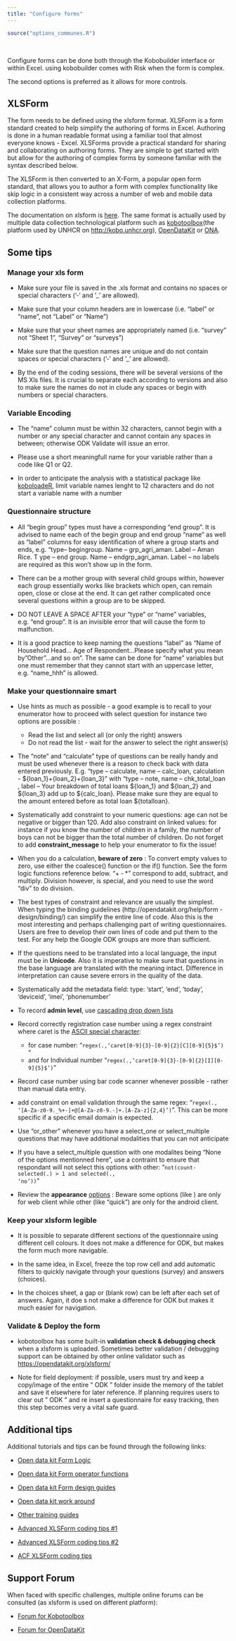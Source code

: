```yaml
---
title: "Configure forms"
---
```


```r
source("options_communes.R")
```

<div class="important">
 

Configure forms can be done both through the Kobobuilder interface or within Excel.
using kobobuilder comes with Risk when the form is complex. 

The second options is preferred as it allows for more controls.

</div>

## XLSForm

The form needs to be defined using the xlsform format.
XLSForm is a form standard created to help simplify the authoring of forms in Excel. Authoring is done in a human readable format using a familiar tool that almost everyone knows - Excel. XLSForms provide a practical standard for sharing and collaborating on authoring forms. They are simple to get started with but allow for the authoring of complex forms by someone familiar with the syntax described below.

The XLSForm is then converted to an X-Form, a popular open form standard, that allows you to author a form with complex functionality like skip logic in a consistent way across a number of web and mobile data collection platforms.

The documentation on xlsform is [here](http://xlsform.org/). The same format is actually used by multiple data collection technological platform such as [kobotoolbox](http://www.kobotoolbox.org/)(the platform used by UNHCR on [http://kobo.unhcr.org](http://kobo.unhcr.org)), [OpenDataKit](https://opendatakit.org/) or [ONA](https://ona.io).


## Some tips

### Manage your xls form

 * Make sure your file is saved in the .xls format and contains no spaces or special characters (‘‐’ and ‘_’ are allowed). 
 
 * Make sure that your column headers are in lowercase (i.e. “label” or “name”, not “Label” or “Name”) 
 
 * Make  sure  that  your  sheet  names  are  appropriately named (i.e. “survey” not “Sheet 1”, “Survey” or “surveys”) 
 
 * Make sure that the question names are unique and do not contain spaces or special characters (‘‐’ and ‘_’ are allowed).

 * By the end of the coding sessions, there will be several versions of the MS Xls files. It is crucial to separate each according to versions and also to make sure the names do not in clude any spaces or begin with numbers or special characters. 


### Variable Encoding

 * The "name" column must be within 32 characters, cannot begin with a number or any special character and cannot contain any spaces in between; otherwise ODK Validate will issue an error. 
 
 * Please use a short meaningfull name for your variable rather than a code like Q1 or Q2. 
 
 * In order to anticipate the analysis with a statistical package like [koboloadeR](https://unhcr.github.io/koboloadeR/docs/), limit variable names lenght to 12 characters and do not start a variable name with a number
 
### Questionnaire structure 

 * All "begin group" types must have a corresponding "end group". It is advised to name each of the begin group and end group "name" as well as "label" columns for easy identification of where a group starts and ends, e.g. "type– begingroup. Name – grp_agri_aman. Label – Aman Rice. T ype – end group. Name – endgrp_agri_aman. Label – no labels are required as this won't show up in the form. 
 
 * There can be a mother group with several child groups within, however each group essentially works like brackets which open, can remain open, close or close at the end. It can get rather complicated once several questions within a group are to be skipped. 

 * DO NOT LEAVE A SPACE AFTER your "type" or "name" variables, e.g. "end group ". It is an invisible error that will cause the form to malfunction. 

 * It is a good practice to keep naming the questions "label" as “Name of Household Head... Age of Respondent...Please specify what you mean by "Other"...and so on”. The same can be done for "name" variables but one must remember that they cannot start with an uppercase letter, e.g. “name_hhh” is allowed. 
 
### Make your questionnaire smart 

 * Use hints as much as possible - a good example is to recall to your enumerator how to proceed with select question for instance two options are possible :
     * Read the list and select all (or only the right) answers
     * Do not read the list - wait for the answer to select the right answer(s)

 * The "note" and "calculate" type of questions can be really handy and must be used whenever there is a reason to check back with data entered previously. E.g. "type – calculate, name – calc_loan, calculation - ${loan_1}+{loan_2}+{loan_3}" with "type – note, name – chk_total_loan , label – Your breakdown of total loans ${loan_1} and ${loan_2} and ${loan_3} add up to ${calc_loan}. Please make sure they are equal to the amount entered before as total loan ${totalloan}. 
 
 * Systematically add constraint to your numeric questions: age can not be negative or bigger than 120. Add also constraint on linked values: for instance if you know the number of children in a family, the number of boys can not be bigger than the total number of children. Do not forget to add __constraint_message__ to help your enumerator to fix the issue!
 
 * When you do a calculation, __beware of zero__ : To convert empty values to zero, use either the coalesce() function or the if() function. See the form logic functions reference below. "+  ‐ *" correspond to add, subtract, and multiply. Division however, is special, and you need to use the word “div” to do division.

 * The best types of constraint and relevance are usually the simplest. When typing the binding guidelines (http://opendatakit.org/help/form - design/binding/) can simplify the entire line of code. Also this is the most interesting and perhaps challenging part of writing questionnaires. Users are free to develop their own lines of code and put them to the test. For any help the Google ODK groups are more than sufficient. 
 
 * If the questions need to be translated into a local language, the input must be in __Unicode__. Also it is imperative to make sure that questions in the base language are translated with the meaning intact. Difference in interpretation can cause severe errors in the quality of the data. 
 
 * Systematically add the metadata field: type: 'start', 'end', 'today', 'deviceid', 'imei', 'phonenumber'
 
 * To record __admin level__, use [cascading drop down lists](http://xlsform.org/en/#cascading-selects)
 
 * Record correctly registration case number using a regex constraint where caret is the [ASCII special character](https://en.wikipedia.org/wiki/Caret): 
     * for case number: "<code>regex(.,'caret[0-9]{3}-[0-9]{2}[C][0-9]{5}$') </code>" 
     * and for Individual number  "<code>regex(.,'caret[0-9]{3}-[0-9]{2}[I][0-9]{5}$')</code>"
 
 * Record case number using bar code scanner whenever possible - rather than manual data entry.
 
 * add constraint on email validation through the same regex: "<code>regex(., '[A-Za-z0-9._%+-]+@[A-Za-z0-9.-]+\.[A-Za-z]{2,4}')</code>". This can be more specific if a specific email domain is expected.
 
 * Use "or_other" whenever you have a select_one or select_multiple questions that may have additional modalities that you can not anticipate
 
 * If you have a select_multiple question with one modalites being "None of the options mentionned here", use a contraint to ensure that respondant will not select this options with other: "<code>not(count-selected(.) > 1 and selected(., 'no'))</code>"
 
 * Review the __appearance__ [options](http://xlsform.org/en/#appearance) : Beware some options (like ) are only for web client while other (like "quick") are only for the android client.

### Keep your xlsform legible 

 * It is possible to separate different sections of the questionnaire using different cell colours. It does not make a difference for ODK, but makes the form much more navigable. 
 
  * In the same idea, in Excel, freeze the top row cell and add automatic filters to quickly navigate through your questions (survey) and answers (choices). 

 * In the choices sheet, a gap or (blank row) can be left after each set of answers. Again, it doe s not make a difference for ODK but makes it much easier for navigation. 
 
 
### Validate & Deploy the form

 * kobotoolbox has some built-in __validation check & debugging check__ when a xlsform is uploaded. Sometimes better validation / debugging support can be obtained by other online validator such as [https://opendatakit.org/xlsform/](https://opendatakit.org/xlsform/)

 * Note for field deployment: if possible, users must try and keep a copy/image of the entire " ODK " folder inside the memory of the tablet and save it elsewhere for later reference. If planning requires users to clear out " ODK " and re insert a questionnaire for easy tracking, then this step becomes very a vital safe guard.


## Additional tips

Additional tutorials and tips can be found through the following links: 

 * [Open data kit Form Logic](https://docs.opendatakit.org/form-logic/)
 
 * [Open data kit Form operator functions](https://docs.opendatakit.org/form-operators-functions/)

 * [Open data kit Form design guides](https://opendatakit.org/help/form-design/) 

 * [Open data kit work around](https://opendatakit.org/help/form-design/workarounds/)  

 * [Other training guides](https://opendatakit.org/help/training-guides/)

 * [Advanced XLSForm coding tips #1](http://blog.cartong.org/2015/08/11/advanced-xls-forms-coding-1/)  

 * [Advanced XLSForm coding tips #2](http://blog.cartong.org/2015/08/21/advanced-xls-forms-coding-2/) 
 
 * [ACF XLSForm coding tips](https://odk.acf-e.org/odk/LinkedDocuments/Annex%204%20ODK%20ACF-E%20How%20to%20author%20surveys%20for%20ODK.pdf)
 

## Support Forum 

When faced with specific challenges, multiple online forums can be consulted (as xlsform is used on different platform): 

 * [Forum for Kobotoolbox](http://support.kobotoolbox.org/) 

 * [Forum for OpenDataKit](https://forum.opendatakit.org/)  


